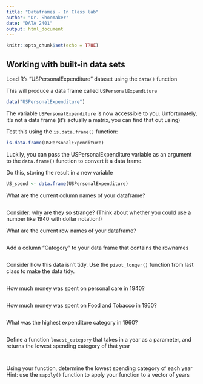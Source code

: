 ```yaml
---
title: "Dataframes - In Class lab"
author: "Dr. Shoemaker"
date: "DATA 2401"
output: html_document
---
```


```r
knitr::opts_chunk$set(echo = TRUE)
```


## Working with built-in data sets

Load R's "USPersonalExpenditure" dataset using the `data()` function

This will produce a data frame called `USPersonalExpenditure`
```r
data("USPersonalExpenditure")
```

The variable `USPersonalExpenditure` is now accessible to you. Unfortunately, it's not a data frame (it's actually a matrix, you can find that out using) 

Test this using the `is.data.frame()` function:

```r
is.data.frame(USPersonalExpenditure)
```

Luckily, you can pass the USPersonalExpenditure variable as an argument to the `data.frame()` function to convert it a data frame.

Do this, storing the result in a new variable

```r
US_spend <- data.frame(USPersonalExpenditure)
```


What are the current column names of your dataframe?
```r

```


Consider: why are they so strange? (Think about whether you could use a number like 1940 with dollar notation!)

What are the current row names of your dataframe?
```r

```


Add a column "Category" to your data frame that contains the rownames

```r

```

Consider how this data isn't tidy. Use the `pivot_longer()` function from last class to make the data tidy. 

```r

```


How much money was spent on personal care in 1940?
```r

```


How much money was spent on Food and Tobacco in 1960?
```r


```


What was the highest expenditure category in 1960?
```r


```


Define a function `lowest_category` that takes in a year as a parameter, and returns the lowest spending category of that year
```r



```

```r

```


Using your function, determine the lowest spending category of each year
Hint: use the `sapply()` function to apply your function to a vector of years

```r

```
